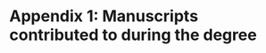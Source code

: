 \newpage

# Appendix 1: Manuscripts contributed to during the degree {-}

<!-- Kenosee and White Bear paper -->
\includepdf[pages={-}]{manuscripts/Limnology Oceanography - 2022 - Bjorndahl - Abrupt changes in the physical and biological structure of endorheic upland.pdf}

<!-- tapir paper -->
\includepdf[pages={-}]{manuscripts/Movement ecology of vulnerable lowland tapirs between areas of varying human disturbance.pdf}
